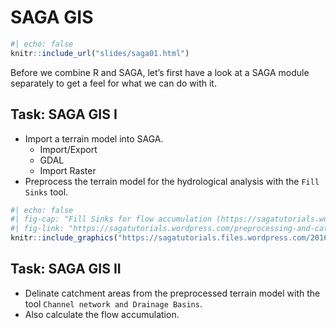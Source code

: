 # SAGA GIS


```r
#| echo: false
knitr::include_url("slides/saga01.html")
```


Before we combine R and SAGA, let's first have a look at a SAGA module separately to get a feel for what we can do with it.

:::{.callout-important}
## Task: SAGA GIS I
* Import a terrain model into SAGA.
  * Import/Export
  * GDAL
  * Import Raster

* Preprocess the terrain model for the hydrological analysis with the `Fill Sinks` tool.

:::


```r
#| echo: false
#| fig-cap: "Fill Sinks for flow accumulation (https://sagatutorials.wordpress.com/preprocessing-and-catchment-deliniation/)"
#| fig-link: "https://sagatutorials.wordpress.com/preprocessing-and-catchment-deliniation/"
knitr::include_graphics("https://sagatutorials.files.wordpress.com/2016/11/image072.png")
```


:::{.callout-important}
## Task: SAGA GIS II
* Delinate catchment areas from the preprocessed terrain model with the tool `Channel network and Drainage Basins`.
* Also calculate the flow accumulation.

:::




